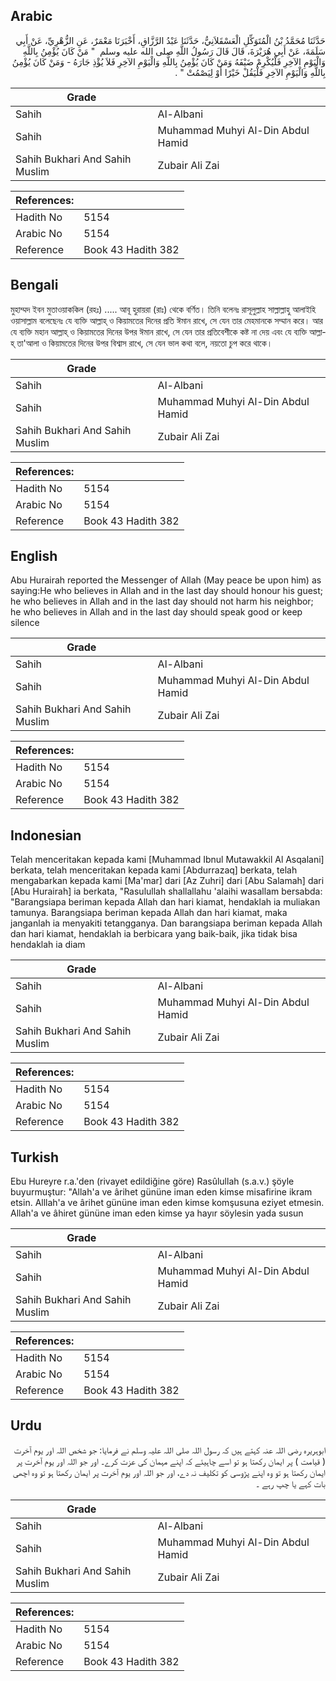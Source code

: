 ## Arabic


<div dir="rtl" lang="ar" style={{fontSize:'larger',backgroundColor:'#f8f9fa',padding:20}}>
حَدَّثَنَا مُحَمَّدُ بْنُ الْمُتَوَكِّلِ الْعَسْقَلاَنِيُّ، حَدَّثَنَا عَبْدُ الرَّزَّاقِ، أَخْبَرَنَا مَعْمَرٌ، عَنِ الزُّهْرِيِّ، عَنْ أَبِي سَلَمَةَ، عَنْ أَبِي هُرَيْرَةَ، قَالَ قَالَ رَسُولُ اللَّهِ صلى الله عليه وسلم ‏ "‏ مَنْ كَانَ يُؤْمِنُ بِاللَّهِ وَالْيَوْمِ الآخِرِ فَلْيُكْرِمْ ضَيْفَهُ وَمَنْ كَانَ يُؤْمِنُ بِاللَّهِ وَالْيَوْمِ الآخِرِ فَلاَ يُؤْذِ جَارَهُ - وَمَنْ كَانَ يُؤْمِنُ بِاللَّهِ وَالْيَوْمِ الآخِرِ فَلْيَقُلْ خَيْرًا أَوْ لِيَصْمُتْ ‏"‏ ‏.‏
</div>
<div style={{backgroundColor:'#f8f9fa',padding:20, marginBottom: 10}}><table> <thead> <tr> <th>Grade</th> <th></th> </tr> </thead> <tbody> <tr><td>Sahih</td><td>Al-Albani</td></tr><tr><td>Sahih</td><td>Muhammad Muhyi Al-Din Abdul Hamid</td></tr><tr><td>Sahih Bukhari And Sahih Muslim</td><td>Zubair Ali Zai</td></tr></tbody></table><table> <thead> <tr> <th>References:</th> <th></th> </tr> </thead> <tbody><tr><td>Hadith No</td><td>5154</td></tr><tr><td>Arabic No</td><td>5154</td></tr><tr><td>Reference</td><td>Book 43 Hadith 382</td></tr></tbody></table></div>

## Bengali


<div dir="ltr" lang="bn" style={{fontSize:'larger',backgroundColor:'#f8f9fa',padding:20}}>
মুহাম্মদ ইবন মুতাওয়াককিল (রহঃ) ..... আবূ হুরায়রা (রাঃ) থেকে বর্ণিত। তিনি বলেনঃ রাসূলুল্লাহ সাল্লাল্লাহু আলাইহি ওয়াসাল্লাম বলেছেনঃ যে ব্যক্তি আল্লাহ্‌ ও কিয়ামতের দিনের প্রতি ঈমান রাখে, সে যেন তার মেহমানকে সম্মান করে। আর যে ব্যক্তি মহান আল্লাহ্‌ ও কিয়ামতের দিনের উপর ঈমান রাখে, সে যেন তার প্রতিবেশীকে কষ্ট না দেয় এবং যে ব্যক্তি আল্লাহ্‌ তা'আলা ও কিয়ামতের দিনের উপর বিশ্বাস রাখে, সে যেন ভাল কথা বলে, নয়তো চুপ করে থাকে।
</div>
<div style={{backgroundColor:'#f8f9fa',padding:20, marginBottom: 10}}><table> <thead> <tr> <th>Grade</th> <th></th> </tr> </thead> <tbody> <tr><td>Sahih</td><td>Al-Albani</td></tr><tr><td>Sahih</td><td>Muhammad Muhyi Al-Din Abdul Hamid</td></tr><tr><td>Sahih Bukhari And Sahih Muslim</td><td>Zubair Ali Zai</td></tr></tbody></table><table> <thead> <tr> <th>References:</th> <th></th> </tr> </thead> <tbody><tr><td>Hadith No</td><td>5154</td></tr><tr><td>Arabic No</td><td>5154</td></tr><tr><td>Reference</td><td>Book 43 Hadith 382</td></tr></tbody></table></div>

## English


<div dir="ltr" lang="en" style={{fontSize:'larger',backgroundColor:'#f8f9fa',padding:20}}>
Abu Hurairah reported the Messenger of Allah (May peace be upon him) as saying:He who believes in Allah and in the last day should honour his guest; he who believes in Allah and in the last day should not harm his neighbor; he who believes in Allah and in the last day should speak good or keep silence
</div>
<div style={{backgroundColor:'#f8f9fa',padding:20, marginBottom: 10}}><table> <thead> <tr> <th>Grade</th> <th></th> </tr> </thead> <tbody> <tr><td>Sahih</td><td>Al-Albani</td></tr><tr><td>Sahih</td><td>Muhammad Muhyi Al-Din Abdul Hamid</td></tr><tr><td>Sahih Bukhari And Sahih Muslim</td><td>Zubair Ali Zai</td></tr></tbody></table><table> <thead> <tr> <th>References:</th> <th></th> </tr> </thead> <tbody><tr><td>Hadith No</td><td>5154</td></tr><tr><td>Arabic No</td><td>5154</td></tr><tr><td>Reference</td><td>Book 43 Hadith 382</td></tr></tbody></table></div>

## Indonesian


<div dir="ltr" lang="id" style={{fontSize:'larger',backgroundColor:'#f8f9fa',padding:20}}>
Telah menceritakan kepada kami [Muhammad Ibnul Mutawakkil Al Asqalani] berkata, telah menceritakan kepada kami [Abdurrazaq] berkata, telah mengabarkan kepada kami [Ma'mar] dari [Az Zuhri] dari [Abu Salamah] dari [Abu Hurairah] ia berkata, "Rasulullah shallallahu 'alaihi wasallam bersabda: "Barangsiapa beriman kepada Allah dan hari kiamat, hendaklah ia muliakan tamunya. Barangsiapa beriman kepada Allah dan hari kiamat, maka janganlah ia menyakiti tetangganya. Dan barangsiapa beriman kepada Allah dan hari kiamat, hendaklah ia berbicara yang baik-baik, jika tidak bisa hendaklah ia diam
</div>
<div style={{backgroundColor:'#f8f9fa',padding:20, marginBottom: 10}}><table> <thead> <tr> <th>Grade</th> <th></th> </tr> </thead> <tbody> <tr><td>Sahih</td><td>Al-Albani</td></tr><tr><td>Sahih</td><td>Muhammad Muhyi Al-Din Abdul Hamid</td></tr><tr><td>Sahih Bukhari And Sahih Muslim</td><td>Zubair Ali Zai</td></tr></tbody></table><table> <thead> <tr> <th>References:</th> <th></th> </tr> </thead> <tbody><tr><td>Hadith No</td><td>5154</td></tr><tr><td>Arabic No</td><td>5154</td></tr><tr><td>Reference</td><td>Book 43 Hadith 382</td></tr></tbody></table></div>

## Turkish


<div dir="ltr" lang="tr" style={{fontSize:'larger',backgroundColor:'#f8f9fa',padding:20}}>
Ebu Hureyre r.a.'den (rivayet edildiğine göre) Rasûlullah (s.a.v.) şöyle buyurmuştur: "Allah'a ve ârihet gününe iman eden kimse misafirine ikram etsin. Alllah'a ve ârihet gününe iman eden kimse komşusuna eziyet etmesin. Allah'a ve âhiret gününe iman eden kimse ya hayır söylesin yada susun
</div>
<div style={{backgroundColor:'#f8f9fa',padding:20, marginBottom: 10}}><table> <thead> <tr> <th>Grade</th> <th></th> </tr> </thead> <tbody> <tr><td>Sahih</td><td>Al-Albani</td></tr><tr><td>Sahih</td><td>Muhammad Muhyi Al-Din Abdul Hamid</td></tr><tr><td>Sahih Bukhari And Sahih Muslim</td><td>Zubair Ali Zai</td></tr></tbody></table><table> <thead> <tr> <th>References:</th> <th></th> </tr> </thead> <tbody><tr><td>Hadith No</td><td>5154</td></tr><tr><td>Arabic No</td><td>5154</td></tr><tr><td>Reference</td><td>Book 43 Hadith 382</td></tr></tbody></table></div>

## Urdu


<div dir="rtl" lang="ur" style={{fontSize:'larger',backgroundColor:'#f8f9fa',padding:20}}>
ابوہریرہ رضی اللہ عنہ کہتے ہیں کہ رسول اللہ صلی اللہ علیہ وسلم نے فرمایا: جو شخص اللہ اور یوم آخرت ( قیامت ) پر ایمان رکھتا ہو تو اسے چاہیئے کہ اپنے مہمان کی عزت کرے۔ اور جو اللہ اور یوم آخرت پر ایمان رکھتا ہو تو وہ اپنے پڑوسی کو تکلیف نہ دے، اور جو اللہ اور یوم آخرت پر ایمان رکھتا ہو تو وہ اچھی بات کہے یا چپ رہے ۔
</div>
<div style={{backgroundColor:'#f8f9fa',padding:20, marginBottom: 10}}><table> <thead> <tr> <th>Grade</th> <th></th> </tr> </thead> <tbody> <tr><td>Sahih</td><td>Al-Albani</td></tr><tr><td>Sahih</td><td>Muhammad Muhyi Al-Din Abdul Hamid</td></tr><tr><td>Sahih Bukhari And Sahih Muslim</td><td>Zubair Ali Zai</td></tr></tbody></table><table> <thead> <tr> <th>References:</th> <th></th> </tr> </thead> <tbody><tr><td>Hadith No</td><td>5154</td></tr><tr><td>Arabic No</td><td>5154</td></tr><tr><td>Reference</td><td>Book 43 Hadith 382</td></tr></tbody></table></div>